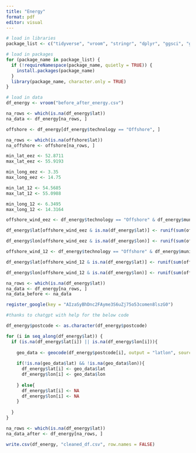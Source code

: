 ```yaml
---
title: "Energy"
format: pdf
editor: visual
---
```


```r
# load in libraries
package_list <- c("tidyverse", "vroom", "stringr", "dplyr", "ggsci", "gridExtra", "cowplot", "ggplot2", "ggmap")

# load in packages
for (package_name in package_list) {
  if (!requireNamespace(package_name, quietly = TRUE)) {
    install.packages(package_name)
  }
  library(package_name, character.only = TRUE)
}

# load in data
df_energy <- vroom("before_after_energy.csv")
```

```r
na_rows <- which(is.na(df_energy$lat))
na_data <- df_energy[na_rows, ]

```

```r
offshore <- df_energy[df_energy$technology == "Offshore", ]
```

```r
na_rows <- which(is.na(offshore$lat))
na_offshore <- offshore[na_rows, ]
```

```r
min_lat_eez <- 52.8711
max_lat_eez <- 55.9193

min_long_eez <- 3.35
max_long_eez <- 14.75

min_lat_12 <- 54.5685
max_lat_12 <- 55.0988

min_long_12 <- 6.3495
max_long_12 <- 14.3164
```

```r
offshore_wind_eez <- df_energy$technology == "Offshore" & df_energy$municipality == "Ausschließliche Wirtschaftszone"
```

```r
df_energy$lat[offshore_wind_eez & is.na(df_energy$lat)] <- runif(sum(offshore_wind_eez), min_lat_eez, max_lat_eez)

df_energy$lon[offshore_wind_eez & is.na(df_energy$lon)] <- runif(sum(offshore_wind_eez), min_long_eez, max_long_eez)
```

```r
offshore_wind_12 <- df_energy$technology == "Offshore" & df_energy$municipality == "Küstenmeer (12-Seemeilen-Zone)"
```

```r
df_energy$lat[offshore_wind_12 & is.na(df_energy$lat)] <- runif(sum(offshore_wind_12), min_lat_12, max_lat_12)

df_energy$lon[offshore_wind_12 & is.na(df_energy$lon)] <- runif(sum(offshore_wind_12), min_long_12, max_long_12)
```

```r
na_rows <- which(is.na(df_energy$lat))
na_data <- df_energy[na_rows, ]
na_data_before <- na_data
```

```r
register_google(key = "AIzaSyBhDnc2FAyme3S6uZj75o53comen8lszG0")
```

```r
#thanks to chatgpt with help for the below code

df_energy$postcode <- as.character(df_energy$postcode)

for (i in seq_along(df_energy$lat)) {
  if (is.na(df_energy$lat[i]) || is.na(df_energy$lon[i])){
    
    geo_data <- geocode(df_energy$postcode[i], output = "latlon", source = "google", country = "Germany")
    
    if(!is.na(geo_data$lat) && !is.na(geo_data$lon)){
      df_energy$lat[i] <- geo_data$lat
      df_energy$lon[i] <- geo_data$lon
      
    } else{
      df_energy$lat[i] <- NA
      df_energy$lon[i] <- NA
    }
    
  }
}
```

```r
na_rows <- which(is.na(df_energy$lat))
na_data_after <- df_energy[na_rows, ]
```

```r
write.csv(df_energy, "cleaned_df.csv", row.names = FALSE)
```
